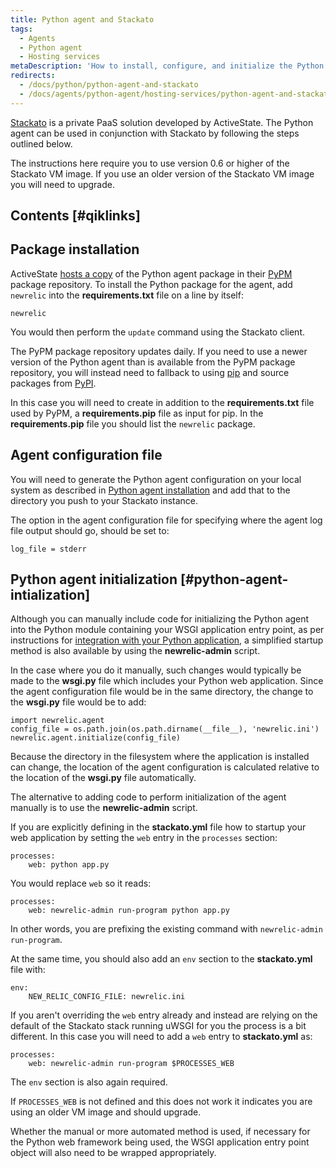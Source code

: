 ```yaml
---
title: Python agent and Stackato
tags:
  - Agents
  - Python agent
  - Hosting services
metaDescription: 'How to install, configure, and initialize the Python agent with ActiveState''s Stackato solution.'
redirects:
  - /docs/python/python-agent-and-stackato
  - /docs/agents/python-agent/hosting-services/python-agent-and-stackato
---
```


[Stackato](http://www.activestate.com/cloud) is a private PaaS solution developed by ActiveState. The Python agent can be used in conjunction with Stackato by following the steps outlined below.

The instructions here require you to use version 0.6 or higher of the Stackato VM image. If you use an older version of the Stackato VM image you will need to upgrade.

## Contents [#qiklinks]

## Package installation

ActiveState [hosts a copy](http://code.activestate.com/pypm/newrelic/) of the Python agent package in their [PyPM](http://code.activestate.com/pypm) package repository. To install the Python package for the agent, add `newrelic` into the **requirements.txt** file on a line by itself:

```
newrelic
```

You would then perform the `update` command using the Stackato client.

The PyPM package repository updates daily. If you need to use a newer version of the Python agent than is available from the PyPM package repository, you will instead need to fallback to using [pip](http://www.pip-installer.org/en/latest/) and source packages from [PyPI](http://pypi.python.org).

In this case you will need to create in addition to the **requirements.txt** file used by PyPM, a **requirements.pip** file as input for pip. In the **requirements.pip** file you should list the `newrelic` package.

## Agent configuration file

You will need to generate the Python agent configuration on your local system as described in [Python agent installation](/docs/agents/python-agent/installation-and-configuration/python-agent-installation) and add that to the directory you push to your Stackato instance.

The option in the agent configuration file for specifying where the agent log file output should go, should be set to:

```
log_file = stderr
```

## Python agent initialization [#python-agent-intialization]

Although you can manually include code for initializing the Python agent into the Python module containing your WSGI application entry point, as per instructions for [integration with your Python application](/docs/agents/python-agent/installation-and-configuration/python-agent-integration), a simplified startup method is also available by using the **newrelic-admin** script.

In the case where you do it manually, such changes would typically be made to the **wsgi.py** file which includes your Python web application. Since the agent configuration file would be in the same directory, the change to the **wsgi.py** file would be to add:

```
import newrelic.agent
config_file = os.path.join(os.path.dirname(__file__), 'newrelic.ini')
newrelic.agent.initialize(config_file)
```

Because the directory in the filesystem where the application is installed can change, the location of the agent configuration is calculated relative to the location of the **wsgi.py** file automatically.

The alternative to adding code to perform initialization of the agent manually is to use the **newrelic-admin** script.

If you are explicitly defining in the **stackato.yml** file how to startup your web application by setting the `web` entry in the `processes` section:

```
processes:
    web: python app.py
```

You would replace `web` so it reads:

```
processes:
    web: newrelic-admin run-program python app.py
```

In other words, you are prefixing the existing command with `newrelic-admin run-program`.

At the same time, you should also add an `env` section to the **stackato.yml** file with:

```
env:
    NEW_RELIC_CONFIG_FILE: newrelic.ini
```

If you aren't overriding the `web` entry already and instead are relying on the default of the Stackato stack running uWSGI for you the process is a bit different. In this case you will need to add a `web` entry to **stackato.yml** as:

```
processes:
    web: newrelic-admin run-program $PROCESSES_WEB
```

The `env` section is also again required.

If `PROCESSES_WEB` is not defined and this does not work it indicates you are using an older VM image and should upgrade.

Whether the manual or more automated method is used, if necessary for the Python web framework being used, the WSGI application entry point object will also need to be wrapped appropriately.
